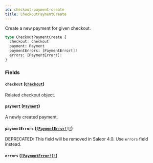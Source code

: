 ```yaml
---
id: checkout-payment-create
title: CheckoutPaymentCreate
---
```


Create a new payment for given checkout.

```graphql
type CheckoutPaymentCreate {
  checkout: Checkout
  payment: Payment
  paymentErrors: [PaymentError!]!
  errors: [PaymentError!]!
}
```

### Fields

#### `checkout` ([`Checkout`](/docs/developer/api-reference/objects/checkout))

Related checkout object.

#### `payment` ([`Payment`](/docs/developer/api-reference/objects/payment))

A newly created payment.

#### `paymentErrors` ([`[PaymentError!]!`](/docs/developer/api-reference/objects/payment-error))

<span class="badge badge--warning">DEPRECATED: This field will be removed in Saleor 4.0. Use `errors` field instead.</span>

#### `errors` ([`[PaymentError!]!`](/docs/developer/api-reference/objects/payment-error))
